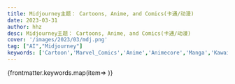 ```yaml
---
title: Midjourney主题： Cartoons, Anime, and Comics(卡通/动漫)
date: 2023-03-31
author: hhz
desc: Midjourney主题： Cartoons, Anime, and Comics(卡通/动漫)
cover: '/images/2023/03/mdj.png'
tag: ["AI","Midjourney"]
keywords: ['Cartoon','Marvel_Comics','Anime','Animecore','Manga','Kawaii','Horror_Anime','UwU']
---
```



<div style={{display:"grid", gridTemplateColumns: "repeat(2, 1fr)", gap:"30px"}}>
{frontmatter.keywords.map(item=>  <MdjCard props={{...frontmatter, name:item}} client:only="react"></MdjCard>)}
</div>




   
